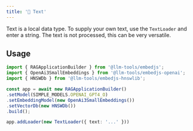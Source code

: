 ```yaml
---
title: '📝 Text'
---
```


Text is a local data type. To supply your own text, use the `TextLoader` and enter a string. The text is not processed, this can be very versatile.

## Usage

```ts
import { RAGApplicationBuilder } from '@llm-tools/embedjs';
import { OpenAi3SmallEmbeddings } from '@llm-tools/embedjs-openai';
import { HNSWDb } from '@llm-tools/embedjs-hnswlib';

const app = await new RAGApplicationBuilder()
.setModel(SIMPLE_MODELS.OPENAI_GPT4_O)
.setEmbeddingModel(new OpenAi3SmallEmbeddings())
.setVectorDb(new HNSWDb())
.build();

app.addLoader(new TextLoader({ text: '...' }))
```
